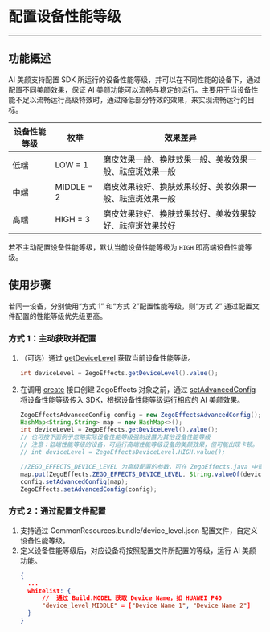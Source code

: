 # 配置设备性能等级

- - -

## 功能概述

AI 美颜支持配置 SDK 所运行的设备性能等级，并可以在不同性能的设备下，通过配置不同美颜效果，保证 AI 美颜功能可以流畅与稳定的运行。主要用于当设备性能不足以流畅运行高级特效时，通过降低部分特效的效果，来实现流畅运行的目标。

| 设备性能等级 | 枚举 | 效果差异 |
| --- | --- | --- |
| 低端 | LOW = 1 | 磨皮效果一般、换肤效果一般、美妆效果一般、祛痘斑效果一般 |  
| 中端 | MIDDLE = 2 | 磨皮效果较好、换肤效果较好、美妆效果一般、祛痘斑效果一般 |  
| 高端 | HIGH = 3 | 磨皮效果较好、换肤效果较好、美妆效果较好、祛痘斑效果较好 |  

<Note title="Note">

若不主动配置设备性能等级，默认当前设备性能等级为 `HIGH` 即高端设备性能等级。
</Note>


## 使用步骤

<Warning title="Warning">

若同一设备，分别使用“方式 1” 和“方式 2”配置性能等级，则“方式 2” 通过配置文件配置的性能等级优先级更高。
</Warning>

### 方式 1：主动获取并配置

1. （可选）通过 [getDeviceLevel](@getDeviceLevel) 获取当前设备性能等级。
    ```java
    int deviceLevel = ZegoEffects.getDeviceLevel().value();
    ```


2. 在调用 [create](@create) 接口创建 ZegoEffects 对象之前，通过 [setAdvancedConfig](@setAdvancedConfig) 将设备性能等级传入 SDK，根据设备性能等级运行相应的 AI 美颜效果。

    ```java
    ZegoEffectsAdvancedConfig config = new ZegoEffectsAdvancedConfig();
    HashMap<String,String> map = new HashMap<>();
    int deviceLevel = ZegoEffects.getDeviceLevel().value();
    // 也可按下面例子忽略实际设备性能等级强制设置为其他设备性能等级
    // 注意：低端性能等级的设备，可运行高端性能等级设备的美颜效果，但可能出现卡顿。
    // int deviceLevel = ZegoEffectsDeviceLevel.HIGH.value(); 

    //ZEGO_EFFECTS_DEVICE_LEVEL 为高级配置的参数，可在 ZegoEffects.java 中查看
    map.put(ZegoEffects.ZEGO_EFFECTS_DEVICE_LEVEL, String.valueOf(deviceLevel)); 
    config.setAdvancedConfig(map);
    ZegoEffects.setAdvancedConfig(config);
    ```

### 方式 2：通过配置文件配置

1. 支持通过 CommonResources.bundle/device_level.json 配置文件，自定义设备性能等级。
2. 定义设备性能等级后，对应设备将按照配置文件所配置的等级，运行 AI 美颜功能。
    ```json
    {
      ...
      whitelist: {
          //  通过 Build.MODEL 获取 Device Name，如 HUAWEI P40
          "device_level_MIDDLE" = ["Device Name 1", "Device Name 2"]
      }
    }
   ```
